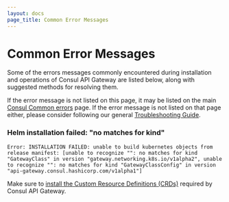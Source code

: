 ```yaml
---
layout: docs
page_title: Common Error Messages
---
```


# Common Error Messages

Some of the errors messages commonly encountered during installation and operations of Consul API Gateway are listed below, along with suggested methods for resolving them.

If the error message is not listed on this page, it may be listed on the main [Consul Common errors][consul-common-errors] page. If the error message is not listed on that page either, please consider following our general [Troubleshooting Guide][troubleshooting].

<!---
    ***************************************************************************
    Each common error should have its own section on this page. Each section
    should start with a heading line that is a short description of the error or
    the the text of the error.

    Two examples:
        ### Failed opening file during installation
        ### Message: "Can't connect to repository" when running Helm chart

    ***************************************************************************
--->

### Helm installation failed: "no matches for kind"

```
Error: INSTALLATION FAILED: unable to build kubernetes objects from release manifest: [unable to recognize "": no matches for kind "GatewayClass" in version "gateway.networking.k8s.io/v1alpha2", unable to recognize "": no matches for kind "GatewayClassConfig" in version "api-gateway.consul.hashicorp.com/v1alpha1"]
```

Make sure to [install the Custom Resource Definitions (CRDs)](https://www.consul.io/docs/api-gateway/api-gateway-usage#installation) required by Consul API Gateway.

[consul-common-errors]: /docs/troubleshooting/common-errors
[troubleshooting]: https://learn.hashicorp.com/consul/day-2-operations/advanced-operations/troubleshooting
